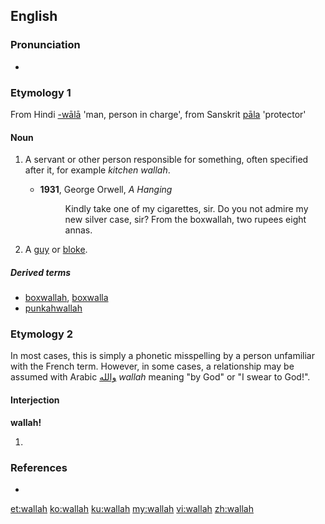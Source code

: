==English==

===Pronunciation===
* {{rhymes|ɒlə(ɹ)}}

===Etymology 1===
From Hindi [[-wālā]] 'man, person in charge', from Sanskrit [[pāla]] 'protector'

====Noun====
{{en-noun}}

# {{India}} A servant or other person responsible for something, often specified after it, for example ''kitchen wallah''.
#* '''1931''', George Orwell, ''A Hanging''
#*: Kindly take one of my cigarettes, sir. Do you not admire my new silver case, sir? From the boxwallah, two rupees eight annas.
# {{British|slang}} A [[guy]] or [[bloke]].

=====Derived terms=====
* [[boxwallah]], [[boxwalla]]
* [[punkahwallah]]

===Etymology 2===
In most cases, this is simply a phonetic misspelling by a person unfamiliar with the French term. However, in some cases, a relationship may be assumed with Arabic [[والله]] ''wallah'' meaning "by God" or "I swear to God!".
====Interjection====
'''wallah!'''

# {{misspelling of|voilà}}

===References===
* {{R:Websters}}

[[et:wallah]]
[[ko:wallah]]
[[ku:wallah]]
[[my:wallah]]
[[vi:wallah]]
[[zh:wallah]]